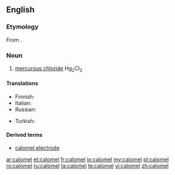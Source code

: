 ==English==

===Etymology===
From {{etyl|fr|en}} {{term|calomel|lang=fr}}.

===Noun===
{{en-noun|-}}

# {{context|inorganic compound|lang=en}} [[mercurous chloride]] Hg<sub>2</sub>Cl<sub>2</sub>

====Translations====
{{trans-top|mercurous chloride}}
* Finnish: {{t|fi|kalomeli}}
* Italian: {{t|it|calomelano|m}}
* Russian: {{t+|ru|каломе́ль|f}}
{{trans-mid}}
* Turkish: {{t+|tr|kalomel}}
{{trans-bottom}}

====Derived terms====
* [[calomel electrode]]

[[ar:calomel]]
[[et:calomel]]
[[fr:calomel]]
[[io:calomel]]
[[my:calomel]]
[[pl:calomel]]
[[ro:calomel]]
[[ru:calomel]]
[[ta:calomel]]
[[te:calomel]]
[[vi:calomel]]
[[zh:calomel]]
